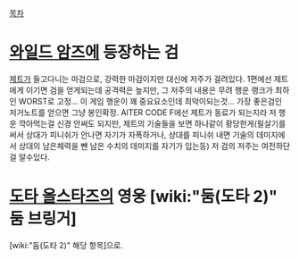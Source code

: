 [[목차]]

= [[와일드 암즈]]에 등장하는 검 =
[[제트]]가 들고다니는 마검으로, 강력한 마검이지만 대신에 저주가 걸려있다.
1편에선 제트에게 이기면 검을 얻게되는데 공격력은 높지만, 그 저주의 내용은 무려 행운 랭크가
최하인 WORST로 고정... 이 게임 행운이 꽤 중요요소인데 최악이되는것... 가장 좋은검인
저거노트를 얻으면 그냥 봉인확정. AlTER CODE F에선 제트가 동료가 되는지라 저 행운 깍아먹는걸
신경 안써도 되지만, 제트의 기술들을 보면 하나같이 황당한게(필살기를 써서 상대가 피니쉬가 안나면
자기가 자폭하거나, 상대를 피니쉬 내면 기술의 데미지에서 상대의 남은체력을 뺀 남은 수치의 
데미지를 자기가 입는등) 저 검의 저주는 여전하단걸 알수있다.



= [[도타 올스타즈]]의 영웅 [wiki:"둠(도타 2)" 둠 브링거] =
[wiki:"둠(도타 2)" 해당 항목]으로.
